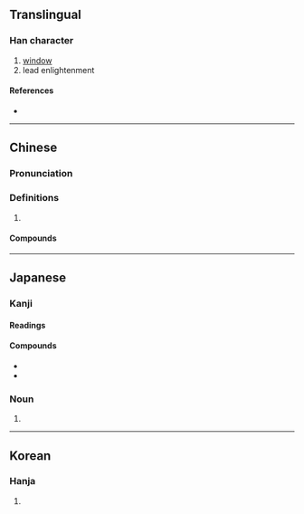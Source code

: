 {{character info/new}}
==Translingual==

===Han character===
{{Han char|rn=91|rad=片|as=11|sn=15|four=20027|canj=LLHSB,LLISB,LNHSB,LNISB|ids=⿰片⿸户甫}}

# [[window]]
# lead enlightenment

====References====
* {{Han ref|kx=0694.180|dkj=19890|dj=1107.240|hdz=32020.090|uh=7256|ud=29270|bh=BCF8|bd=48376}}

----

==Chinese==
{{zh-forms}}

===Pronunciation===
{{zh-pron
|m=yǒu
|c=jau5
|mc=y
|oc=y
|cat=
}}

===Definitions===
{{zh-hanzi}}

# {{rfdef|zh}}

====Compounds====
{{zh-der|牖民|牖里|戶牖|桑樞甕牖|牖中窺日|甕牖繩樞|甕牖桑樞|甕牖|窗牖|茅椽蓬牖|蓬戶甕牖|窺牖小兒|老死牖下}}

----

==Japanese==

===Kanji===
{{ja-kanji|rs=片11}}

====Readings====
{{ja-readings|goon=[[ゆ]] (yu)|kanon=[[ゆう]] (yū)|kun=[[まど]] (mado)}}

====Compounds====
* {{ja-r|窓牖|そうゆう|[[window]]}}
* {{ja-r|牖戸|ゆうこ}}

{{ja-kanjitab|まど|yomi=k}}

===Noun===
{{ja-noun|まど}}

# {{alternative spelling of|lang=ja|窓}}

----

==Korean==

===Hanja===
{{ko-hanja|hangeul=유|eumhun=|rv=yu|mr=yu|y=yu}}

# {{defn|lang=ko|sort=片11}}